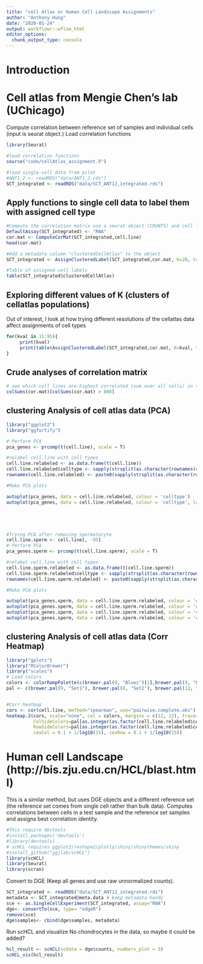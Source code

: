 ```yaml
---
title: "cell Atlas or Human Cell Landscape Assignments"
author: "Anthony Hung"
date: "2020-01-24"
output: workflowr::wflow_html
editor_options:
  chunk_output_type: console
---
```


# Introduction

# Cell atlas from Mengie Chen's lab (UChicago)
Compute correlation between reference set of samples and individual cells (input is seurat object.)
Load correlation functions

```r
library(Seurat)

#load correlation functions
source("code/cellAtlas_assignment.R")

#load single-cell data from pilot
#ANT1.2 <- readRDS("data/ANT1_2.rds")
SCT_integrated <- readRDS("data/SCT_ANT12_integrated.rds")
```

## Apply functions to single cell data to label them with assigned cell type

```r
#Compute the correlation matrix use a seurat object (COUNTS) and cell line matrix as input
DefaultAssay(SCT_integrated) <- "RNA"
cor.mat <- ComputeCorMat(SCT_integrated,cell.line)
head(cor.mat)

#Add a metadata column "clusteredCellAtlas" to the object
SCT_integrated <- AssignClusteredLabel(SCT_integrated,cor.mat, K=20, topCorrelation=5)

#Table of assigned cell labels
table(SCT_integrated$clusteredCellAtlas)
```

## Exploring different values of K (clusters of cellatlas populations)

Out of interest, I look at how trying different resolutions of the cellatlas data affect assignments of cell types

```r
for(kval in 11:95){
     print(kval)
     print(table(AssignClusteredLabel(SCT_integrated,cor.mat, K=kval, topCorrelation=5)$clusteredCellAtlas))
}

```


## Crude analyses of correlation matrix

```r
# see which cell lines are highest correlated (sum over all cells) in the data with the summed values
colSums(cor.mat)[colSums(cor.mat) > 800]

```

## clustering Analysis of cell atlas data (PCA)

```r
library("ggplot2")
library("ggfortify")

# Perform PCA
pca_genes <- prcomp(t(cell.line), scale = T)

#relabel cell.line with cell types
cell.line.relabeled <- as.data.frame(t(cell.line))
cell.line.relabeled$celltype <- sapply(strsplit(as.character(rownames(cell.line.relabeled)), "\\_"), "[[", 2)
rownames(cell.line.relabeled) <- paste0(sapply(strsplit(as.character(rownames(cell.line.relabeled)), "\\_"), "[[", 1), " ", sapply(strsplit(as.character(rownames(cell.line.relabeled)), "\\_"), "[[", 2))

#Make PCA plots

autoplot(pca_genes, data = cell.line.relabeled, colour = 'celltype')
autoplot(pca_genes, data = cell.line.relabeled, colour = 'celltype', label=T)





#Trying PCA after removing spermatocyte
cell.line.sperm <- cell.line[, -95]
# Perform PCA
pca_genes.sperm <- prcomp(t(cell.line.sperm), scale = T)

#relabel cell.line with cell types
cell.line.sperm.relabeled <- as.data.frame(t(cell.line.sperm))
cell.line.sperm.relabeled$celltype <- sapply(strsplit(as.character(rownames(cell.line.sperm.relabeled)), "\\_"), "[[", 2)
rownames(cell.line.sperm.relabeled) <- paste0(sapply(strsplit(as.character(rownames(cell.line.sperm.relabeled)), "\\_"), "[[", 1), " ", sapply(strsplit(as.character(rownames(cell.line.sperm.relabeled)), "\\_"), "[[", 2))

#Make PCA plots

autoplot(pca_genes.sperm, data = cell.line.sperm.relabeled, colour = 'celltype')
autoplot(pca_genes.sperm, data = cell.line.sperm.relabeled, colour = 'celltype', label=T) + theme(legend.position = "none")
autoplot(pca_genes.sperm, data = cell.line.sperm.relabeled, colour = 'celltype', label=T, x=2, y=3) + theme(legend.position = "none")
autoplot(pca_genes.sperm, data = cell.line.sperm.relabeled, colour = 'celltype', label=T, x=3, y=4) + theme(legend.position = "none")

```

## clustering Analysis of cell atlas data (Corr Heatmap)

```r
library("gplots")
library("RColorBrewer")
library("scales")
# Load colors 
colors <- colorRampPalette(c(brewer.pal(9, "Blues")[1],brewer.pal(9, "Blues")[9]))(100)
pal <- c(brewer.pal(9, "Set1"), brewer.pal(8, "Set2"), brewer.pal(12, "Set3"))


#Corr heatmap
cors <- cor(cell.line, method="spearman", use="pairwise.complete.obs")
heatmap.2(cors, scale="none", col = colors, margins = c(12, 12), trace='none', denscol="white", labCol=cell.line.relabeled$celltype,
          ColSideColors=pal[as.integer(as.factor(cell.line.relabeled$celltype))],
          RowSideColors=pal[as.integer(as.factor(cell.line.relabeled$celltype))],
          cexCol = 0.1 + 1/log10(15), cexRow = 0.1 + 1/log10(15))

```



# Human cell Landscape (http://bis.zju.edu.cn/HCL/blast.html)

This is a similar method, but uses DGE objects and a different reference set (the reference set comes from single cell rather than bulk data). Computes correlations between cells in a test sample and the reference set samples and assigns best correlation identity.

```r
#This require devtools  
#install.packages('devtools')
#library(devtools)
# scHCL requires ggplot2/reshape2/plotly/shiny/shinythemes/shiny
#install_github("ggjlab/scHCL")
library(scHCL)
library(Seurat)
library(scran)
```

Convert to DGE (Keep all genes and use raw unnormalized counts).

```r
SCT_integrated <- readRDS("data/SCT_ANT12_integrated.rds")
metadata <- SCT_integrated@meta.data # keep metadata handy
sce <- as.SingleCellExperiment(SCT_integrated, assay="RNA")
dge<- convertTo(sce, type= "edgeR")
remove(sce)
dge$samples<- cbind(dge$samples, metadata)
```

Run scHCL and visualize
No chondrocytes in the data, so maybe it could be added?

```r
hcl_result <- scHCL(scdata = dge$counts, numbers_plot = 3)
scHCL_vis(hcl_result)
```


